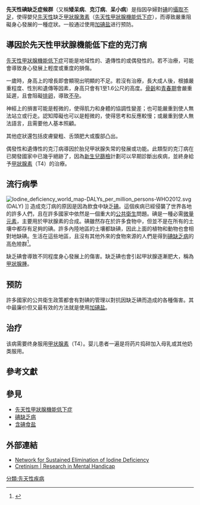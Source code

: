 {{medical}}
{{Infobox medical condition (new)
| name            = 先天性碘缺乏症候群
| synonyms        = 
| image           = Joseph le crétin - Fonds Trutat - MHNT.PHa.912.PR34 cropped.jpg
| caption         = 由{{tsl|en|Eugène Trutat||Eugène Trutat}}所拍攝的一名患者
| pronounce       = 
| field           = [[內分泌學|內分泌學]]
| symptoms        = 
| complications   = 
| onset           = 
| duration        = 
| types           = 
| causes          = 
| risks           = 
| diagnosis       = 
| differential    = 
| prevention      = 
| treatment       = 
| medication      = 
| prognosis       = 
| frequency       = 
| deaths          = 
}}

'''先天性碘缺乏症候群'''（又稱'''矮呆病'''、'''克汀病'''、'''呆小病'''）是指因孕婦對[[碘|碘]]的[[營養失調|攝取不足]]，使得嬰兒[[先天性疾病|先天性]]缺乏[[甲狀腺激素|甲狀腺激素]]（[[先天性甲狀腺機能低下症|先天性甲狀腺機能低下症]]），而導致嚴重阻礙身心發展的一種症狀。一般通过使用[[含碘食盐|加碘盐]]进行预防。

==導因於先天性甲狀腺機能低下症的克汀病==
[[先天性甲狀腺機能低下症|先天性甲狀腺機能低下症]]可能是地域性的、遺傳性的或偶發性的。若不治療，可能會導致身心發展上輕度或重度的損傷。

一歲時，身高上的增長即會顯現出明顯的不足。若沒有治療，長大成人後，根據嚴重程度、性別和遺傳等因素，身高只會有1至1.6公尺的高度。[[骨齡|骨齡]]和[[青春期|青春期]]會嚴重延遲，且會阻礙[[排卵|排卵]]，導致[[不孕|不孕]]。

神經上的損害可能是輕微的，使得肌力和身體的協調性變差；也可能嚴重到使人無法站立或行走。認知障礙也可以是輕微的，使得思考和反應較慢；或嚴重到使人無法語言，且需要他人基本照顧。

其他症狀還包括皮膚變粗、舌頭肥大或腹部凸出。

偶發性和遺傳性的克汀病導因於胎兒甲狀腺失常的發展或功能。此類型的克汀病在已開發國家中已幾乎絕跡了，因為[[新生兒篩檢|新生兒篩檢]]計劃可以早期診斷出疾病，並終身給予[[甲狀腺素|甲狀腺素]]（T4）的治療。

==流行病學==
[[File:Iodine_deficiency_world_map-DALYs_per_million_persons-WHO2012.svg|thumb]] (DALY)
{{refbegin|2}}
{{legend|#ffff20|52-163}}
{{legend|#ffe820|181-217}}
{{legend|#ffd820|221-221}}
{{legend|#ffc020|222-310}}
{{legend|#ffa020|320-505}}
{{legend|#ff9a20|512-610}}
{{legend|#f08015|626-626}}
{{legend|#e06815|653-976}}
{{legend|#d85010|984-1,242}}
{{legend|#d02010|1,251-3,159}}
{{refend}}]]
造成克汀病的原因是因為飲食中缺乏[[碘|碘]]。這個疾病已經侵襲了世界各地的許多人們，且在許多國家中依然是一個重大的[[公共衛生|公共衛生]]問題。碘是一種必需[[微量元素|微量元素]]，主要用於甲狀腺素的合成。碘雖然存在於許多食物中，但並不是在所有的土壤中都存有足夠的碘。許多內陸地區的土壤都缺碘，因此上面的植物和動物也會相對地缺碘。生活在這些地區，且沒有其他外來的食物來源的人們是得到[[碘缺乏病|碘缺乏病]]的高危險群<ref>{{cite journal |author=Gaitan E, Dunn JT |title=Epidemiology of iodine deficiency |journal=Trends Endocrinol. Metab. |volume=3 |issue=5 |pages=170–5 |year=1992 |pmid=18407097 |doi= |url=http://linkinghub.elsevier.com/retrieve/pii/1043-2760(92)90167-Y |access-date=2010-01-23 |archive-date=2018-07-23 |archive-url=https://web.archive.org/web/20180723182122/https://linkinghub.elsevier.com/retrieve/pii/1043-2760(92)90167-Y |dead-url=no }}</ref>。

缺乏碘會導致不同程度身心發展上的傷害。缺乏碘也會引起甲狀腺逐漸肥大，稱為[[甲狀腺腫|甲狀腺腫]]。

==预防==
許多國家的公共衛生政策都會有對碘的管理以對抗因缺乏碘而造成的各種傷害。其中最廉价但又最有效的方法就是使用[[含碘食盐|加碘盐]]。

==治疗==
该病需要终身服用[[甲状腺素|甲状腺素]]（T4）。婴儿患者一遍是将药片捣碎加入母乳或其他奶类服用。

==參考文獻==
{{reflist}}

==參見==
* [[先天性甲狀腺機能低下症|先天性甲狀腺機能低下症]]
* [[碘缺乏病|碘缺乏病]]
* [[含碘食盐|含碘食盐]]

==外部連結==
* [http://www.iodinenetwork.net Network for Sustained Elimination of Iodine Deficiency]{{Wayback|url=http://www.iodinenetwork.net/ |date=20051031071220 }}
* [http://www.brokenplate.biz/cretinism.html Cretinism | Research in Mental Handicap]{{Wayback|url=http://www.brokenplate.biz/cretinism.html |date=20090506000739 }}

{{Endocrine pathology}}

[[分類:先天性疾病|分類:先天性疾病]]
